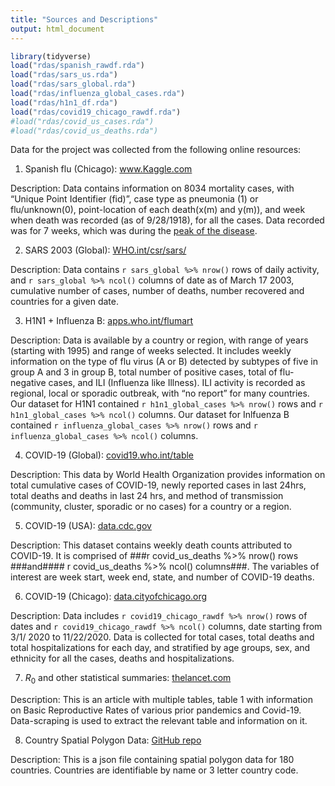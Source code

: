 ```yaml
---
title: "Sources and Descriptions"
output: html_document
---
```


```r
library(tidyverse)
load("rdas/spanish_rawdf.rda")
load("rdas/sars_us.rda")
load("rdas/sars_global.rda")
load("rdas/influenza_global_cases.rda")
load("rdas/h1n1_df.rda")
load("rdas/covid19_chicago_rawdf.rda")
#load("rdas/covid_us_cases.rda")
#load("rdas/covid_us_deaths.rda")
```

Data for the project was collected from the following online resources:

1. Spanish flu (Chicago):  [www.Kaggle.com](https://www.kaggle.com/thepodclub/spanish-flu-dataset)

Description: Data contains information on 8034 mortality cases, with "Unique Point Identifier (fid)", case type as pneumonia (1) or flu/unknown(0), point-location of each death(x(m) and y(m)), and week when death was recorded (as of 9/28/1918), for all the cases. Data recorded was for 7 weeks, which was during the [peak of the disease](cdc.gov/flu/pandemic-resources/1918-commemoration/three-waves.htm). 


2. SARS 2003 (Global): [WHO.int/csr/sars/](https://www.who.int/health-topics/severe-acute-respiratory-syndrome#tab=tab_1)

Description: Data contains `r sars_global %>% nrow()` rows of daily activity, and `r sars_global %>% ncol()` columns of date as of March 17 2003, cumulative number of cases, number of deaths, number recovered and countries for a given date.


3. H1N1 + Influenza B: [apps.who.int/flumart](https://apps.who.int/flumart/Default?ReportNo=12)

Description: Data is available by a country or region, with range of years (starting with 1995) and range of weeks selected. It includes weekly information on the type of flu virus (A or B) detected by subtypes of five in group A and 3 in group B, total number of positive cases, total of flu-negative cases, and ILI (Influenza like Illness). ILI activity is recorded as regional, local or sporadic outbreak,  with “no report” for many countries. Our dataset for H1N1 contained `r h1n1_global_cases %>% nrow()` rows and `r h1n1_global_cases %>% ncol()` columns. Our dataset for Inlfuenza B contained `r influenza_global_cases %>% nrow()` rows and `r influenza_global_cases %>% ncol()` columns.


4. COVID-19 (Global): [covid19.who.int/table](https://covid19.who.int/table)

Description: This data by World Health Organization provides information on total cumulative cases of COVID-19, newly reported cases in last 24hrs, total deaths and deaths in last 24 hrs, and method of transmission (community, cluster, sporadic or no cases) for a country or a region.


5. COVID-19 (USA): [data.cdc.gov](https://data.cdc.gov/NCHS/Provisional-COVID-19-Death-Counts-by-Week-Ending-D/r8kw-7aab)

Description: This dataset contains weekly death counts attributed to COVID-19. It is comprised of ###r covid_us_deaths %>% nrow() rows ###and#### r covid_us_deaths %>% ncol() columns###. The variables of interest are week start, week end, state, and number of COVID-19 deaths.


6. COVID-19 (Chicago): [data.cityofchicago.org](https://data.cityofchicago.org/Health-Human-Services/COVID-19-Daily-Cases-Deaths-and-Hospitalizations/naz8-j4nc/data)

Description: Data includes `r covid19_chicago_rawdf %>% nrow()` rows of dates and `r covid19_chicago_rawdf %>% ncol()` columns, date starting from 3/1/ 2020 to 11/22/2020. Data is collected for total cases, total deaths and total hospitalizations for each day, and stratified by age groups, sex, and ethnicity  for all the cases, deaths and hospitalizations.


7. $R_0$ and other statistical summaries: [thelancet.com](https://www.thelancet.com/journals/laninf/article/PIIS1473-3099(20)30484-9/fulltext)

Description: This is an article with multiple tables, table 1 with information on Basic Reproductive Rates of various prior pandemics and Covid-19. Data-scraping is used to extract the relevant table and information on it.

8. Country Spatial Polygon Data: [GitHub repo](https://github.com/johan/world.geo.json)

Description: This is a json file containing spatial polygon data for 180 countries. Countries are identifiable by name or 3 letter country code.
